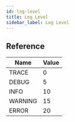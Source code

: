 ```yaml
---
id: log-level
title: Log Level
sidebar_label: Log Level
---
```


## Reference

| Name    | Value |
| ------- | ----- |
| TRACE   | 0     |
| DEBUG   | 5     |
| INFO    | 10    |
| WARNING | 15    |
| ERROR   | 20    |

